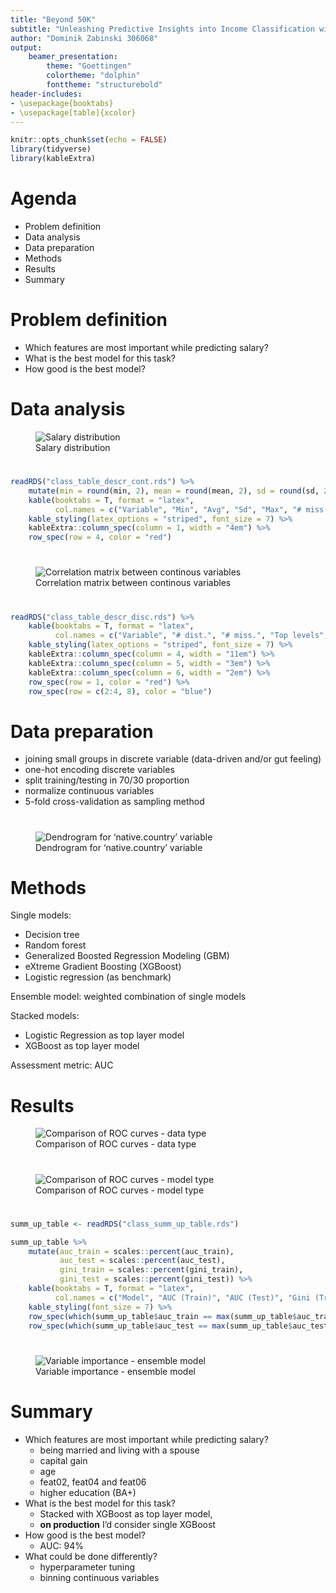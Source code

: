 ```yaml
---
title: "Beyond 50K"
subtitle: "Unleashing Predictive Insights into Income Classification with Machine Learning"
author: "Dominik Zabinski 306068"
output: 
    beamer_presentation:
        theme: "Goettingen"
        colortheme: "dolphin"
        fonttheme: "structurebold"
header-includes:
- \usepackage{booktabs}
- \usepackage[table]{xcolor}
---
```


```r
knitr::opts_chunk$set(echo = FALSE)
library(tidyverse)
library(kableExtra)
```

# Agenda

- Problem definition
- Data analysis
- Data preparation
- Methods
- Results
- Summary

# Problem definition

- Which features are most important while predicting salary?
- What is the best model for this task?
- How good is the best model?

# Data analysis

![Salary distribution](306068_classification_report_files/figure-html/y_distribution-1.png)

#

```r
readRDS("class_table_descr_cont.rds") %>% 
    mutate(min = round(min, 2), mean = round(mean, 2), sd = round(sd, 2), max = round(max, 2)) %>% 
    kable(booktabs = T, format = "latex", 
          col.names = c("Variable", "Min", "Avg", "Sd", "Max", "# miss.", "# dist.")) %>%
    kable_styling(latex_options = "striped", font_size = 7) %>% 
    kableExtra::column_spec(column = 1, width = "4em") %>% 
    row_spec(row = 4, color = "red")
```

#

![Correlation matrix between continous variables](306068_classification_report_files/figure-html/corrplot-1.png)

#

```r
readRDS("class_table_descr_disc.rds") %>% 
    kable(booktabs = T, format = "latex", 
          col.names = c("Variable", "# dist.", "# miss.", "Top levels", "Dist. range", "# range")) %>%
    kable_styling(latex_options = "striped", font_size = 7) %>% 
    kableExtra::column_spec(column = 4, width = "11em") %>% 
    kableExtra::column_spec(column = 5, width = "3em") %>% 
    kableExtra::column_spec(column = 6, width = "2em") %>% 
    row_spec(row = 1, color = "red") %>% 
    row_spec(row = c(2:4, 8), color = "blue")
```


# Data preparation

- joining small groups in discrete variable (data-driven and/or gut feeling)
- one-hot encoding discrete variables
- split training/testing in 70/30 proportion
- normalize continuous variables
- 5-fold cross-validation as sampling method

# 

![Dendrogram for 'native.country' variable](306068_classification_report_files/figure-html/native_dendr-1.png)


# Methods

Single models:

- Decision tree
- Random forest
- Generalized Boosted Regression Modeling (GBM)
- eXtreme Gradient Boosting (XGBoost)
- Logistic regression (as benchmark)

Ensemble model: weighted combination of single models

Stacked models:

- Logistic Regression as top layer model
- XGBoost as top layer model

Assessment metric: AUC

# Results

![Comparison of ROC curves - data type](306068_classification_report_files/figure-html/comparison_by_dataset-1.png)

# 

![Comparison of ROC curves - model type](306068_classification_report_files/figure-html/comparison_by_model-1.png)

#

```r
summ_up_table <- readRDS("class_summ_up_table.rds")

summ_up_table %>% 
    mutate(auc_train = scales::percent(auc_train),
           auc_test = scales::percent(auc_test),
           gini_train = scales::percent(gini_train),
           gini_test = scales::percent(gini_test)) %>% 
    kable(booktabs = T, format = "latex", 
          col.names = c("Model", "AUC (Train)", "AUC (Test)", "Gini (Train)", "Gini (Test)")) %>%
    kable_styling(font_size = 7) %>%
    row_spec(which(summ_up_table$auc_train == max(summ_up_table$auc_train)), bold = T, color = "white", background = "green") %>% 
    row_spec(which(summ_up_table$auc_test == max(summ_up_table$auc_test)), underline = T)
```

#

![Variable importance - ensemble model](306068_classification_report_files/figure-html/var_imp_ensemble-1.png)

# Summary

- Which features are most important while predicting salary?
    - being married and living with a spouse
    - capital gain
    - age
    - feat02, feat04 and feat06
    - higher education (BA+)
- What is the best model for this task?
    - Stacked with XGBoost as top layer model, 
    - **on production** I'd consider single XGBoost
- How good is the best model?
    - AUC: 94%
- What could be done differently?
    - hyperparameter tuning
    - binning continuous variables
